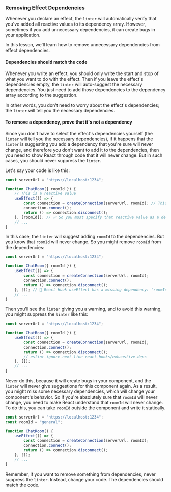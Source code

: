 ### Removing Effect Dependencies

Whenever you declare an effect, the `linter` will automatically verify that you've added all reactive values to its dependency array. However, sometimes if you add unnecessary dependencies, it can create bugs in your application.

In this lesson, we'll learn how to remove unnecessary dependencies from effect dependencies.

#### Dependencies should match the code

Whenever you write an effect, you should only write the start and stop of what you want to do with the effect. Then if you leave the effect's dependencies empty, the `linter` will auto-suggest the necessary dependencies. You just need to add those dependencies to the dependency array according to the suggestion.

In other words, you don't need to worry about the effect's dependencies; the `linter` will tell you the necessary dependencies.

#### To remove a dependency, prove that it's not a dependency

Since you don't have to select the effect's dependencies yourself (the `linter` will tell you the necessary dependencies), if it happens that the `linter` is suggesting you add a dependency that you're sure will never change, and therefore you don't want to add it to the dependencies, then you need to show React through code that it will never change. But in such cases, you should never suppress the `linter`.

Let's say your code is like this:

```jsx
const serverUrl = "https://localhost:1234";

function ChatRoom({ roomId }) {
    // This is a reactive value
    useEffect(() => {
        const connection = createConnection(serverUrl, roomId); // This Effect reads that reactive value
        connection.connect();
        return () => connection.disconnect();
    }, [roomId]); // ✅ So you must specify that reactive value as a dependency of your Effect
    // ...
}
```

In this case, the `linter` will suggest adding `roomId` to the dependencies. But you know that `roomId` will never change. So you might remove `roomId` from the dependencies:

```jsx
const serverUrl = "https://localhost:1234";

function ChatRoom({ roomId }) {
    useEffect(() => {
        const connection = createConnection(serverUrl, roomId);
        connection.connect();
        return () => connection.disconnect();
    }, []); // 🔴 React Hook useEffect has a missing dependency: 'roomId'
    // ...
}
```

Then you'll see the `linter` giving you a warning, and to avoid this warning, you might suppress the `linter` like this:

```jsx
const serverUrl = "https://localhost:1234";

function ChatRoom({ roomId }) {
    useEffect(() => {
        const connection = createConnection(serverUrl, roomId);
        connection.connect();
        return () => connection.disconnect();
        // eslint-ignore-next-line react-hooks/exhaustive-deps
    }, []);
    // ...
}
```

Never do this, because it will create bugs in your component, and the `linter` will never give suggestions for this component again. As a result, you might miss some necessary dependencies, which will change your component's behavior. So if you're absolutely sure that `roomId` will never change, you need to make React understand that `roomId` will never change. To do this, you can take `roomId` outside the component and write it statically.

```jsx
const serverUrl = "https://localhost:1234";
const roomId = "general";

function ChatRoom() {
    useEffect(() => {
        const connection = createConnection(serverUrl, roomId);
        connection.connect();
        return () => connection.disconnect();
    }, []);
    // ...
}
```

Remember, if you want to remove something from dependencies, never suppress the `linter`. Instead, change your code. The dependencies should match the code.

